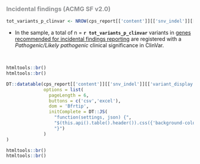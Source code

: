 
###  <span style="color:#8E9092"><b>Incidental findings</b> (ACMG SF v2.0)</span>


```r

tot_variants_p_clinvar <- NROW(cps_report[['content']][['snv_indel']][['variant_display']][['incidental']])

```

*  In the sample, a total of n = __`r tot_variants_p_clinvar`__ variants in [genes recommended for incidental findings reporting](https://www.ncbi.nlm.nih.gov/clinvar/docs/acmg/) 
are registered with a <i>Pathogenic/Likely pathogenic</i> clinical significance in ClinVar.

<br>

```r

htmltools::br()
htmltools::br()

DT::datatable(cps_report[['content']][['snv_indel']][['variant_display']][['incidental']], escape=F,extensions=c("Buttons","Responsive"), 
              options = list(
                pageLength = 6,
                buttons = c('csv','excel'),
                dom = 'Bfrtip',
                initComplete = DT::JS(
                  "function(settings, json) {",
                  "$(this.api().table().header()).css({'background-color': '#8E9092', 'color': '#fff'});",
                  "}")
              )
)

htmltools::br()
htmltools::br()
```
